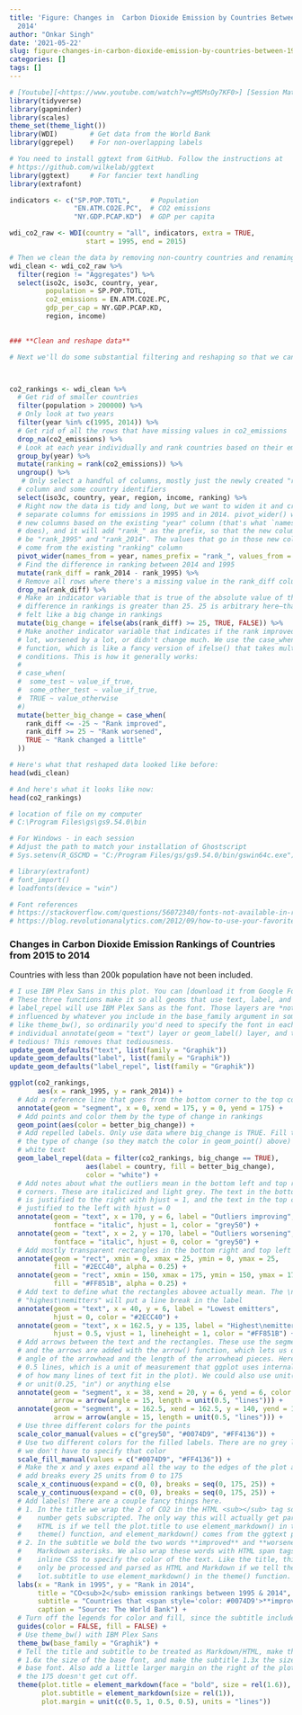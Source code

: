 ---
title: 'Figure: Changes in  Carbon Dioxide Emission by Countries Between 1995 and
  2014'
author: "Onkar Singh"
date: '2021-05-22'
slug: figure-changes-in-carbon-dioxide-emission-by-countries-between-1995-and-2014
categories: []
tags: []
---



```{r setup, include=FALSE, cache = FALSE}
# [Youtube][<https://www.youtube.com/watch?v=gMSMsOy7KF0>] [Session Materials](https://datavizm20.classes.andrewheiss.com/example/09-example/)
library(tidyverse)
library(gapminder)
library(scales)
theme_set(theme_light())
library(WDI)        # Get data from the World Bank
library(ggrepel)    # For non-overlapping labels

# You need to install ggtext from GitHub. Follow the instructions at 
# https://github.com/wilkelab/ggtext
library(ggtext)     # For fancier text handling
library(extrafont) 
```

```{r echo = FALSE}
indicators <- c("SP.POP.TOTL",     # Population
                "EN.ATM.CO2E.PC",  # CO2 emissions
                "NY.GDP.PCAP.KD")  # GDP per capita

wdi_co2_raw <- WDI(country = "all", indicators, extra = TRUE, 
                   start = 1995, end = 2015)
```



```{r echo = FALSE}

# Then we clean the data by removing non-country countries and renaming some of the columns.
wdi_clean <- wdi_co2_raw %>% 
  filter(region != "Aggregates") %>% 
  select(iso2c, iso3c, country, year, 
         population = SP.POP.TOTL, 
         co2_emissions = EN.ATM.CO2E.PC, 
         gdp_per_cap = NY.GDP.PCAP.KD, 
         region, income)
  
```



```{r echo = FALSE}

### **Clean and reshape data**

# Next we'll do some substantial filtering and reshaping so that we can end up with the rankings of CO~2~ emissions in 1995 and 2014. I annotate as much as possible below so you can see what's happening in each step.



co2_rankings <- wdi_clean %>% 
  # Get rid of smaller countries
  filter(population > 200000) %>% 
  # Only look at two years
  filter(year %in% c(1995, 2014)) %>% 
  # Get rid of all the rows that have missing values in co2_emissions
  drop_na(co2_emissions) %>% 
  # Look at each year individually and rank countries based on their emissions that year
  group_by(year) %>% 
  mutate(ranking = rank(co2_emissions)) %>% 
  ungroup() %>% 
   # Only select a handful of columns, mostly just the newly created "ranking"
  # column and some country identifiers
  select(iso3c, country, year, region, income, ranking) %>% 
  # Right now the data is tidy and long, but we want to widen it and create
  # separate columns for emissions in 1995 and in 2014. pivot_wider() will make
  # new columns based on the existing "year" column (that's what `names_from`
  # does), and it will add "rank_" as the prefix, so that the new columns will
  # be "rank_1995" and "rank_2014". The values that go in those new columns will
  # come from the existing "ranking" column
  pivot_wider(names_from = year, names_prefix = "rank_", values_from = ranking) %>% 
  # Find the difference in ranking between 2014 and 1995
  mutate(rank_diff = rank_2014 - rank_1995) %>% 
  # Remove all rows where there's a missing value in the rank_diff column
  drop_na(rank_diff) %>% 
  # Make an indicator variable that is true of the absolute value of the
  # difference in rankings is greater than 25. 25 is arbitrary here—that just
  # felt like a big change in rankings
  mutate(big_change = ifelse(abs(rank_diff) >= 25, TRUE, FALSE)) %>% 
  # Make another indicator variable that indicates if the rank improved by a
  # lot, worsened by a lot, or didn't change much. We use the case_when()
  # function, which is like a fancy version of ifelse() that takes multiple
  # conditions. This is how it generally works:
  #
  # case_when(
  #  some_test ~ value_if_true,
  #  some_other_test ~ value_if_true,
  #  TRUE ~ value_otherwise
  #)
  mutate(better_big_change = case_when(
    rank_diff <= -25 ~ "Rank improved",
    rank_diff >= 25 ~ "Rank worsened",
    TRUE ~ "Rank changed a little"
  ))
```


```{r echo = FALSE,  results = "hide"}
# Here's what that reshaped data looked like before:
head(wdi_clean)
```




```{r echo = FALSE, results = "hide"}
# And here's what it looks like now:
head(co2_rankings)
```


```{r echo = FALSE}
# location of file on my computer
# C:\Program Files\gs\gs9.54.0\bin
```

```{r echo = FALSE}
# For Windows - in each session
# Adjust the path to match your installation of Ghostscript
# Sys.setenv(R_GSCMD = "C:/Program Files/gs/gs9.54.0/bin/gswin64c.exe")
```

```{r echo = FALSE}
# library(extrafont) 
# font_import()
# loadfonts(device = "win")

# Font references
# https://stackoverflow.com/questions/56072340/fonts-not-available-in-r-after-importing
# https://blog.revolutionanalytics.com/2012/09/how-to-use-your-favorite-fonts-in-r-charts.html
```



### **Changes in Carbon Dioxide Emission Rankings of Countries from 2015 to 2014**
Countries with less than 200k population have not been included. 



```{r echo = FALSE}
# I use IBM Plex Sans in this plot. You can [download it from Google Fonts](https://fonts.google.com/specimen/IBM+Plex+Sans).
# These three functions make it so all geoms that use text, label, and
# label_repel will use IBM Plex Sans as the font. Those layers are *not*
# influenced by whatever you include in the base_family argument in something
# like theme_bw(), so ordinarily you'd need to specify the font in each
# individual annotate(geom = "text") layer or geom_label() layer, and that's
# tedious! This removes that tediousness.
update_geom_defaults("text", list(family = "Graphik"))
update_geom_defaults("label", list(family = "Graphik"))
update_geom_defaults("label_repel", list(family = "Graphik"))

ggplot(co2_rankings,
       aes(x = rank_1995, y = rank_2014)) +
  # Add a reference line that goes from the bottom corner to the top corner
  annotate(geom = "segment", x = 0, xend = 175, y = 0, yend = 175) +
  # Add points and color them by the type of change in rankings
  geom_point(aes(color = better_big_change)) +
  # Add repelled labels. Only use data where big_change is TRUE. Fill them by
  # the type of change (so they match the color in geom_point() above) and use
  # white text
  geom_label_repel(data = filter(co2_rankings, big_change == TRUE),
                   aes(label = country, fill = better_big_change),
                   color = "white") +
  # Add notes about what the outliers mean in the bottom left and top right
  # corners. These are italicized and light grey. The text in the bottom corner
  # is justified to the right with hjust = 1, and the text in the top corner is
  # justified to the left with hjust = 0
  annotate(geom = "text", x = 170, y = 6, label = "Outliers improving", 
           fontface = "italic", hjust = 1, color = "grey50") +
  annotate(geom = "text", x = 2, y = 170, label = "Outliers worsening", 
           fontface = "italic", hjust = 0, color = "grey50") +
  # Add mostly transparent rectangles in the bottom right and top left corners
  annotate(geom = "rect", xmin = 0, xmax = 25, ymin = 0, ymax = 25, 
           fill = "#2ECC40", alpha = 0.25) +
  annotate(geom = "rect", xmin = 150, xmax = 175, ymin = 150, ymax = 175, 
           fill = "#FF851B", alpha = 0.25) +
  # Add text to define what the rectangles abovee actually mean. The \n in
  # "highest\nemitters" will put a line break in the label
  annotate(geom = "text", x = 40, y = 6, label = "Lowest emitters", 
           hjust = 0, color = "#2ECC40") +
  annotate(geom = "text", x = 162.5, y = 135, label = "Highest\nemitters", 
           hjust = 0.5, vjust = 1, lineheight = 1, color = "#FF851B") +
  # Add arrows between the text and the rectangles. These use the segment geom,
  # and the arrows are added with the arrow() function, which lets us define the
  # angle of the arrowhead and the length of the arrowhead pieces. Here we use
  # 0.5 lines, which is a unit of measurement that ggplot uses internally (think
  # of how many lines of text fit in the plot). We could also use unit(1, "cm")
  # or unit(0.25, "in") or anything else
  annotate(geom = "segment", x = 38, xend = 20, y = 6, yend = 6, color = "#2ECC40", 
           arrow = arrow(angle = 15, length = unit(0.5, "lines"))) +
  annotate(geom = "segment", x = 162.5, xend = 162.5, y = 140, yend = 155, color = "#FF851B", 
           arrow = arrow(angle = 15, length = unit(0.5, "lines"))) +
  # Use three different colors for the points
  scale_color_manual(values = c("grey50", "#0074D9", "#FF4136")) +
  # Use two different colors for the filled labels. There are no grey labels, so
  # we don't have to specify that color
  scale_fill_manual(values = c("#0074D9", "#FF4136")) +
  # Make the x and y axes expand all the way to the edges of the plot area and
  # add breaks every 25 units from 0 to 175
  scale_x_continuous(expand = c(0, 0), breaks = seq(0, 175, 25)) +
  scale_y_continuous(expand = c(0, 0), breaks = seq(0, 175, 25)) +
  # Add labels! There are a couple fancy things here.
  # 1. In the title we wrap the 2 of CO2 in the HTML <sub></sub> tag so that the
  #    number gets subscripted. The only way this will actually get parsed as 
  #    HTML is if we tell the plot.title to use element_markdown() in the 
  #    theme() function, and element_markdown() comes from the ggtext package.
  # 2. In the subtitle we bold the two words **improved** and **worsened** using
  #    Markdown asterisks. We also wrap these words with HTML span tags with 
  #    inline CSS to specify the color of the text. Like the title, this will 
  #    only be processed and parsed as HTML and Markdown if we tell the p
  #    lot.subtitle to use element_markdown() in the theme() function.
  labs(x = "Rank in 1995", y = "Rank in 2014",
       title = "CO<sub>2</sub> emission rankings between 1995 & 2014",
       subtitle = "Countries that <span style='color: #0074D9'>**improved**</span> or <span style='color: #FF4136'>**worsened**</span> more than 25 positions are  highlighted",
       caption = "Source: The World Bank") +
  # Turn off the legends for color and fill, since the subtitle includes that
  guides(color = FALSE, fill = FALSE) +
  # Use theme_bw() with IBM Plex Sans
  theme_bw(base_family = "Graphik") +
  # Tell the title and subtitle to be treated as Markdown/HTML, make the title
  # 1.6x the size of the base font, and make the subtitle 1.3x the size of the
  # base font. Also add a little larger margin on the right of the plot so that
  # the 175 doesn't get cut off.
  theme(plot.title = element_markdown(face = "bold", size = rel(1.6)),
        plot.subtitle = element_markdown(size = rel(1)),
        plot.margin = unit(c(0.5, 1, 0.5, 0.5), units = "lines"))
```
